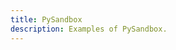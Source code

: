 ```yaml
---
title: PySandbox
description: Examples of PySandbox.
---
```



<CardGrid>
  <LinkCard
    title="Seaborn"
    description="A matplotlib and seaborn example"
    href="/pysandbox/examples/mainthread/example3_seaborn"
  />
  <LinkCard
    title="Display"
    description="Display data in a sandbox"
    href="/pysandbox/examples/mainthread/example2_display"
  />
  <LinkCard
    title="Worker"
    description="Run a worker sandbox"
    href="/pysandbox/examples/worker/example3_seaborn"
  />
  <LinkCard
    title="Restricted"
    description="Restrict document access"
    href="/pysandbox/examples/mainthreadrestricted/example4_document"
  />
</CardGrid>
